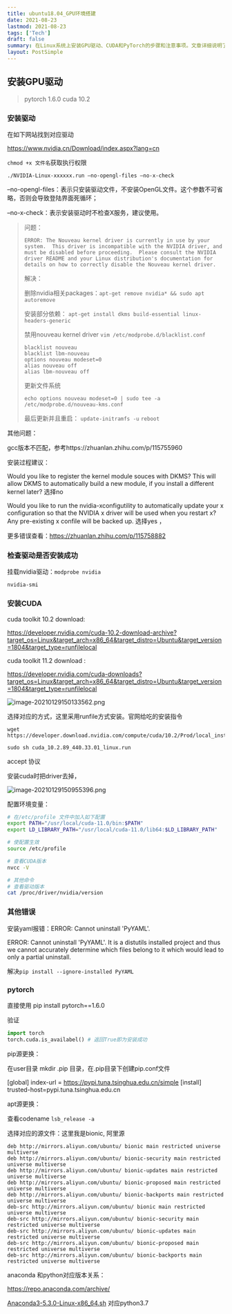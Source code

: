 ```yaml
---
title: ubuntu18.04_GPU环境搭建
date: 2021-08-23
lastmod: 2021-08-23
tags: ['Tech']
draft: false
summary: 在Linux系统上安装GPU驱动、CUDA和PyTorch的步骤和注意事项。文章详细说明了安装NVIDIA驱动、CUDA工具包的过程,以及可能遇到的问题和解决方法。此外,还提供了验证安装是否成功的方法,以及更换pip源和apt源的相关信息。
layout: PostSimple
---
```


## 安装GPU驱动

> pytorch 1.6.0 cuda 10.2

### 安装驱动

在如下网站找到对应驱动

https://www.nvidia.cn/Download/index.aspx?lang=cn

`chmod +x 文件名`获取执行权限

`./NVIDIA-Linux-xxxxxx.run –no-opengl-files –no-x-check`

–no-opengl-files：表示只安装驱动文件，不安装OpenGL文件。这个参数不可省略，否则会导致登陆界面死循环；

–no-x-check：表示安装驱动时不检查X服务，建议使用。

> 问题：
>
> ```
> ERROR: The Nouveau kernel driver is currently in use by your system.  This driver is incompatible with the NVIDIA driver, and must be disabled before proceeding.  Please consult the NVIDIA driver README and your Linux distribution's documentation for details on how to correctly disable the Nouveau kernel driver.
> ```
>
> 解决：
>
> 删除nvidia相关packages：`apt-get remove nvidia* && sudo apt autoremove`
>
> 安装部分依赖： `apt-get install dkms build-essential linux-headers-generic`
>
> 禁用nouveau kernel driver `vim /etc/modprobe.d/blacklist.conf`
>
> ```
> blacklist nouveau
> blacklist lbm-nouveau
> options nouveau modeset=0
> alias nouveau off
> alias lbm-nouveau off
> ```
>
> 更新文件系统
>
> `echo options nouveau modeset=0 | sudo tee -a /etc/modprobe.d/nouveau-kms.conf`
>
> 最后更新并且重启： `update-initramfs -u` `reboot`

其他问题：

gcc版本不匹配，参考https://zhuanlan.zhihu.com/p/115755960

安装过程建议：

Would you like to register the kernel module souces with DKMS? This will allow DKMS to automatically build a new module, if you install a different kernel later? 选择no

Would you like to run the nvidia-xconfigutility to automatically update your x configuration so that the NVIDIA x driver will be used when you restart x? Any pre-existing x confile will be backed up. 选择yes ，

更多错误查看：https://zhuanlan.zhihu.com/p/115758882

### 检查驱动是否安装成功

挂载nvidia驱动：`modprobe nvidia`

`nvidia-smi`

### 安装CUDA

cuda toolkit 10.2 download:

https://developer.nvidia.com/cuda-10.2-download-archive?target_os=Linux&target_arch=x86_64&target_distro=Ubuntu&target_version=1804&target_type=runfilelocal

cuda toolkit 11.2 download :

https://developer.nvidia.com/cuda-downloads?target_os=Linux&target_arch=x86_64&target_distro=Ubuntu&target_version=1804&target_type=runfilelocal

![image-20210129150133562.png](https://www.tzer.top/usr/uploads/2021/08/894982091.png)

选择对应的方式，这里采用runfile方式安装。官网给吃的安装指令

```shell
wget https://developer.download.nvidia.com/compute/cuda/10.2/Prod/local_installers/cuda_10.2.89_440.33.01_linux.run

sudo sh cuda_10.2.89_440.33.01_linux.run
```

accept 协议

安装cuda时把driver去掉，

![image-20210129150955396.png](https://www.tzer.top/usr/uploads/2021/08/1100106193.png)

配置环境变量：

```bash
# 在/etc/profile 文件中加入如下配置
export PATH="/usr/local/cuda-11.0/bin:$PATH"
export LD_LIBRARY_PATH="/usr/local/cuda-11.0/lib64:$LD_LIBRARY_PATH"

# 使配置生效
source /etc/profile

# 查看CUDA版本
nvcc -V

# 其他命令
# 查看驱动版本
cat /proc/driver/nvidia/version
```

### 其他错误

安装yaml报错：ERROR: Cannot uninstall 'PyYAML'.

ERROR: Cannot uninstall 'PyYAML'. It is a distutils installed project and thus we cannot accurately determine which files belong to it which would lead to only a partial uninstall.

解决`pip install --ignore-installed PyYAML`

### pytorch

直接使用 pip install pytorch==1.6.0

验证

```python
import torch
torch.cuda.is_availabel() # 返回True即为安装成功
```

pip源更换：

在user目录 mkdir .pip 目录，在.pip目录下创建pip.conf文件

[global]
index-url = https://pypi.tuna.tsinghua.edu.cn/simple
[install]
trusted-host=pypi.tuna.tsinghua.edu.cn

apt源更换：

查看codename `lsb_release -a`

选择对应的源文件：这里我是bionic, 阿里源

```
deb http://mirrors.aliyun.com/ubuntu/ bionic main restricted universe multiverse
deb http://mirrors.aliyun.com/ubuntu/ bionic-security main restricted universe multiverse
deb http://mirrors.aliyun.com/ubuntu/ bionic-updates main restricted universe multiverse
deb http://mirrors.aliyun.com/ubuntu/ bionic-proposed main restricted universe multiverse
deb http://mirrors.aliyun.com/ubuntu/ bionic-backports main restricted universe multiverse
deb-src http://mirrors.aliyun.com/ubuntu/ bionic main restricted universe multiverse
deb-src http://mirrors.aliyun.com/ubuntu/ bionic-security main restricted universe multiverse
deb-src http://mirrors.aliyun.com/ubuntu/ bionic-updates main restricted universe multiverse
deb-src http://mirrors.aliyun.com/ubuntu/ bionic-proposed main restricted universe multiverse
deb-src http://mirrors.aliyun.com/ubuntu/ bionic-backports main restricted universe multiverse
```

anaconda 和python对应版本关系：

https://repo.anaconda.com/archive/

[Anaconda3-5.3.0-Linux-x86_64.sh](https://repo.anaconda.com/archive/Anaconda3-5.3.0-Linux-x86_64.sh) 对应python3.7
